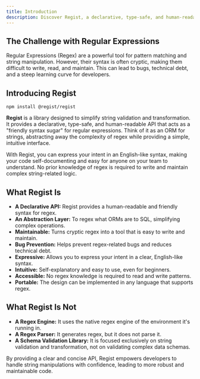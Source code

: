 ```yaml
---
title: Introduction
description: Discover Regist, a declarative, type-safe, and human-readable library for string validation and transformation.
---
```


## The Challenge with Regular Expressions

Regular Expressions (Regex) are a powerful tool for pattern matching and string manipulation. However, their syntax is often cryptic, making them difficult to write, read, and maintain. This can lead to bugs, technical debt, and a steep learning curve for developers.

## Introducing Regist

```shell
npm install @regist/regist
```

**Regist** is a library designed to simplify string validation and transformation. It provides a declarative, type-safe, and human-readable API that acts as a "friendly syntax sugar" for regular expressions. Think of it as an ORM for strings, abstracting away the complexity of regex while providing a simple, intuitive interface.

With Regist, you can express your intent in an English-like syntax, making your code self-documenting and easy for anyone on your team to understand. No prior knowledge of regex is required to write and maintain complex string-related logic.

## What Regist Is

*   **A Declarative API:** Regist provides a human-readable and friendly syntax for regex.
*   **An Abstraction Layer:** To regex what ORMs are to SQL, simplifying complex operations.
*   **Maintainable:** Turns cryptic regex into a tool that is easy to write and maintain.
*   **Bug Prevention:** Helps prevent regex-related bugs and reduces technical debt.
*   **Expressive:** Allows you to express your intent in a clear, English-like syntax.
*   **Intuitive:** Self-explanatory and easy to use, even for beginners.
*   **Accessible:** No regex knowledge is required to read and write patterns.
*   **Portable:** The design can be implemented in any language that supports regex.

## What Regist Is Not

*   **A Regex Engine:** It uses the native regex engine of the environment it's running in.
*   **A Regex Parser:** It generates regex, but it does not parse it.
*   **A Schema Validation Library:** It is focused exclusively on string validation and transformation, not on validating complex data schemas.

By providing a clear and concise API, Regist empowers developers to handle string manipulations with confidence, leading to more robust and maintainable code.